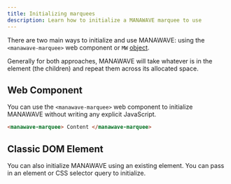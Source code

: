 ```yaml
---
title: Initializing marquees
description: Learn how to initialize a MANAWAVE marquee to use
---
```



There are two main ways to initialize and use MANAWAVE: using the `<manawave-marquee>` web component or `MW` [object](#dom).

Generally for both approaches, MANAWAVE will take whatever is in the element (the children) and repeat them across its allocated space.

## Web Component

You can use the `<manawave-marquee>` web component to initialize MANAWAVE without writing any explicit JavaScript.

```html
<manawave-marquee> Content </manawave-marquee>
```

<Sandpack activeFile="index.html" />

## Classic DOM Element

<a id="dom"></a>

You can also initialize MANAWAVE using an existing element. You can pass in an element or CSS selector query to initialize.

<Sandpack html={domHTML} js={domJS} />
